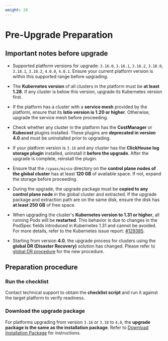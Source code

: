 ```yaml
---
weight: 20
---
```

# Pre-Upgrade Preparation

## Important notes before upgrade

* Supported platform versions for upgrade: `3.16.0`, `3.16.1`, `3.16.2`, `3.18.0`, `3.18.1`, `3.18.2`, `4.0.0`, `4.0.1`.
  Ensure your current platform version is within this supported range before upgrading.

* The **Kubernetes version** of all clusters in the platform must be **at least 1.28**.
  If any cluster is below this version, upgrade its Kubernetes version first.

* If the platform has a cluster with a **service mesh** provided by the platform, ensure that its **Istio version is 1.20 or higher**. Otherwise, upgrade the service mesh before proceeding.

* Check whether any cluster in the platform has the **CostManager** or **Kubecost** plugins installed. These plugins are **deprecated in version 4.0** and must be uninstalled prior to upgrading.

* If your platform version is `3.16` and any cluster has the **ClickHouse log storage plugin** installed, uninstall it **before the upgrade**. After the upgrade is complete, reinstall the plugin.

* Ensure that the `/cpaas/minio` directory on the **control plane nodes of the global cluster** has at least **120 GB** of available space.
  If not, expand the storage before proceeding.

* During the upgrade, the upgrade package must be **copied to any control plane node** in the global cluster and extracted.
  If the upgrade package and extraction path are on the same disk, ensure the disk has **at least 250 GB** of free space.

* When upgrading the cluster's **Kubernetes version to 1.31 or higher**, all running Pods will be **restarted**. This behavior is due to changes in the PodSpec fields introduced in Kubernetes 1.31 and cannot be avoided. For more details, refer to the Kubernetes issue report: [#129385](https://github.com/kubernetes/kubernetes/issues/129385).

* Starting from version **4.0**, the upgrade process for clusters using the **global DR (Disaster Recovery)** solution has changed. Please refer to [global DR procedure](./upgrade_global_cluster.mdx#global_dr) for the new procedure.

## Preparation procedure

<Steps>

### Run the checklist

Contact technical support to obtain the **checklist script** and run it against the target platform to verify readiness.

### Download the upgrade package

For platforms upgrading from version `3.16` or `3.18` to `4.0`, the **upgrade package is the same as the installation package**.
Refer to [Download Installation Package](../install/prepare/download.mdx) for instructions.

</Steps>

